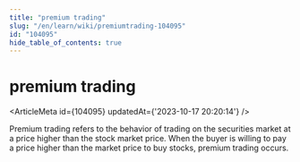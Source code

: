 ```yaml
---
title: "premium trading"
slug: "/en/learn/wiki/premiumtrading-104095"
id: "104095"
hide_table_of_contents: true
---
```



# premium trading

<ArticleMeta id={104095} updatedAt={'2023-10-17 20:20:14'} />
<div className='border-solid border-b border-t-0 my-4 border-[var(--ifm-color-gray-300)]' />

Premium trading refers to the behavior of trading on the securities market at a price higher than the stock market price. When the buyer is willing to pay a price higher than the market price to buy stocks, premium trading occurs.
